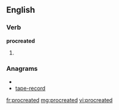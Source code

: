 ==English==

===Verb===
'''procreated'''

# {{past of|[[procreate]]}}

===Anagrams===
* {{alphagram|acdeeoprrt}}
* [[tape-record#English|tape-record]]

[[fr:procreated]]
[[mg:procreated]]
[[vi:procreated]]